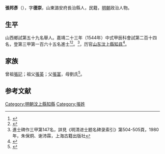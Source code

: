 {{明清人物信息框
| 姓名 = 張邦彥
| 原名 =
| 圖片名稱= 
| 圖片大小 =
| 圖片說明 = 
| 最高職務 =
| 國家 = 大明 
| 爵位 =
| 籍貫 = 山東潞安府長治縣
| 族裔 = 
| 字號 = 
| 諡號 =
| 出生日期 = 生年不詳
| 出生地點 = <!---山東潞安府長治縣--->
| 逝世日期 = 卒年不詳 
| 逝世地點 =
| 墓葬 =
| 配偶 = 
| 親屬 = 
| 出身 =
* 嘉靖二十三年甲辰科同進士出身
| 經歷 =
| 著作 =  
}}
'''張邦彥'''（{{bd|？||？|catIdx=}}），字'''德崇'''，山東潞安府長治縣人，民籍，[[明朝|明朝]]政治人物。

== 生平 ==
山西鄉試第五十九名舉人。嘉靖二十三年（1544年）中式甲辰科會試第二百十四名，登第三甲第一百六十五名進士<ref>{{Cite book|title=《皇明贡举考》卷五|author=[[张朝瑞|张朝瑞]]|publisher=《续修四库全书》史部第828册|year=|isbn=|location=|pages=}}</ref><ref>{{Cite book|title=贡举志五种 上|author=鲁小俊，江俊伟著|publisher=武汉大学出版社|year=2009|isbn=978-7-307-07043-1|location=武汉|pages=}}</ref>。<ref>進士碑作三甲第147名，詳見《明清进士题名碑录索引》第504-505頁，1980年，朱保炯、谢沛霖，上海古籍出版社</ref>，历官[[山东|山东]][[汶上縣|汶上縣]][[知县|知县]]<ref>{{cite news|title=长治县进士名录|url=http://www.dfz.changzhi.gov.cn/960rn.jsp?urltype=news.NewsContentUrl&wbnewsid=232149&wbtreeid=21514|accessdate=2013-08-11|newspaper=长治市情网|deadurl=yes|archiveurl=https://web.archive.org/web/20130819030251/http://www.dfz.changzhi.gov.cn/960rn.jsp?urltype=news.NewsContentUrl&wbnewsid=232149&wbtreeid=21514|archivedate=2013年8月19日|df=}}</ref>。

== 家族 ==
曾祖[[張玘|張玘]]；祖父[[張英|張英]]；父[[張富|張富]]，母劉氏<ref>{{Cite book|title=天一阁藏明代科举录选刊 登科录 点校本|author=龚延明主编|publisher=宁波出版社|year=2016|isbn=978-7-5526-2320-8|location=宁波|pages=|quote=《天一閣藏明代科舉錄選刊.登科錄》之《嘉靖二十三年甲辰科進士登科錄》}}</ref>。

==参考文献==
{{reflist}}

{{嘉靖二十三年甲辰科殿試金榜}}

{{DEFAULTSORT:}}
[[Category:明朝汶上縣知縣|Category:明朝汶上縣知縣]]
[[Category:張姓|Category:張姓]]


{{明朝人物小作品}}